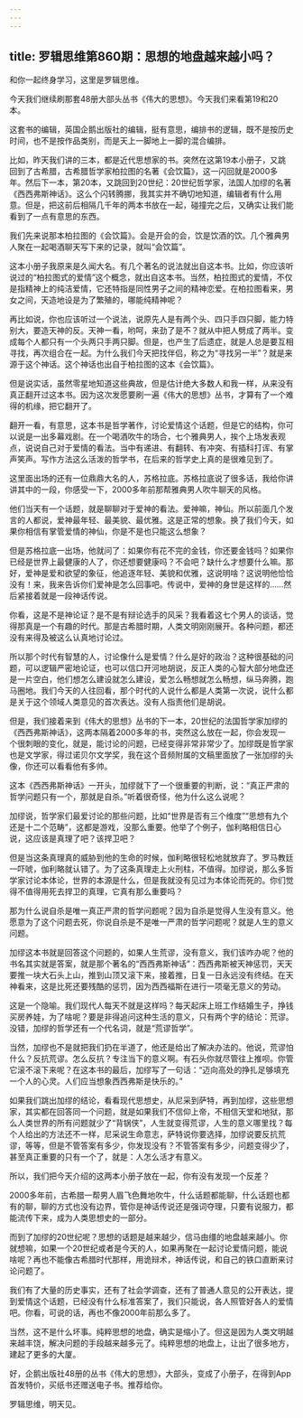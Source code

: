 ```yaml
---
---
---
```

title: 罗辑思维第860期：思想的地盘越来越小吗？
---

和你一起终身学习，这里是罗辑思维。

今天我们继续刷那套48册大部头丛书《伟大的思想》。今天我们来看第19和20本。

这套书的编辑，英国企鹅出版社的编辑，挺有意思，编排书的逻辑，既不是按历史时间，也不是按作品类别，而是天上一脚地上一脚的混合编排。

比如，昨天我们讲的三本，都是近代思想家的书。突然在这第19本小册子，又跳回到了古希腊，古希腊哲学家柏拉图的名著《会饮篇》，这一闪回就是2000多年。然后下一本，第20本，又跳回到20世纪：20世纪哲学家，法国人加缪的名著《西西弗斯神话》。这么个闪转腾挪，我其实并不确切地知道，编辑者有什么用意。但是，把这前后相隔几千年的两本书放在一起，碰撞完之后，又确实让我们能看到了一点有意思的东西。

我们先来说那本柏拉图的《会饮篇》。会是开会的会，饮是饮酒的饮。几个雅典男人聚在一起喝酒聊天写下来的记录，就叫“会饮篇”。

这本小册子我原来是久闻大名。有几个著名的说法就出自这本书。比如，你应该听说过的“柏拉图式的爱情”这个概念，就出自这本书。当然，柏拉图式的爱情，不仅是指精神上的纯洁爱情，它还特指是同性男子之间的精神恋爱。在柏拉图看来，男女之间，天造地设是为了繁殖的，哪能纯精神呢？

再比如说，你也应该听过一个说法，说原先人是有两个头、四只手四只脚，能力特别大，要造天神的反。天神一看，哟呵，来劲了是不？就从中把人劈成了两半。变成每个人都只有一个头两只手两只脚。但是，也产生了后遗症，就是人总是要互相寻找，再次组合在一起。为什么我们今天把找伴侣，称之为“寻找另一半”？就是来源于这个神话。这个神话也出自于柏拉图的这本《会饮篇》。

但是说实话，虽然零星地知道这些典故，但是估计绝大多数人和我一样，从来没有真正翻开过这本书。因为这次发愿要刷一遍《伟大的思想》丛书，才算有了一个难得的机缘，把它翻开了。

翻开一看，有意思，这本书是哲学著作，讨论爱情这个话题，但是它的结构，你可以说是一出多幕戏剧。在一个喝酒吹牛的场合，七个雅典男人，挨个上场发表观点，说说自己对于爱情的看法。当中有递进、有翻转、有冲突、有插科打诨、有掌声笑声。写作方法这么活泼的哲学书，在后来的哲学史上真的是很难见到了。

这里面出场的还有一位鼎鼎大名的人，苏格拉底。苏格拉底说了很多话，我给你讲讲其中的一段，你感受一下，2000多年前那帮雅典男人吹牛聊天的风格。

他们当天有一个话题，就是聊聊对于爱神的看法。爱神嘛，神仙。所以前面几个发言的人都说，爱神最年轻、最美貌、最优雅。这是正常的想象。换了我们今天，如果你相信有掌管爱情的神仙，你是不是也只能这么想象？

但是苏格拉底一出场，他就问了：如果你有花不完的金钱，你还要金钱吗？如果你已经是世界上最健康的人了，你还想要健康吗？不会吧？缺什么才想要什么嘛。那好，爱神是爱和欲望的象征，他追逐年轻、美貌和优雅，这说明啥？这说明他恰恰没有！来，我来告诉你们爱神是怎么回事吧。传说中，爱神的身世是这样的……然后紧接着就是一段神话传说。

你看，这是不是神论证？是不是有辩论选手的风采？我看着这七个男人的谈话，觉得那真是一个有趣的时代。那是古希腊时期，人类文明刚刚展开。各种问题，都还没有来得及被这么认真地讨论过。

所以那个时代有智慧的人，讨论像什么是爱情？什么是好的政治？这种很基础的问题，可以逻辑严密地论证，也可以信口开河地胡说，反正人类的心智大部分地盘还是一片空白，他们想怎么建设就怎么建设，爱怎么畅想就怎么畅想，纵马奔腾，跑马圈地。我们今天的人往回看，那个时代的人说什么都是人类第一次说，说什么都是关于这个领域人类意见的首次表达。没有人指责他们是胡说。

但是，我们接着来到《伟大的思想》丛书的下一本，20世纪的法国哲学家加缪的《西西弗斯神话》，这两本隔着2000多年的书，突然这么放在一起，你会发现一个很刺眼的变化，就是，能讨论的问题，已经变得非常非常少了。加缪既是哲学家也是文学家，得过诺贝尔文学奖，我在这个音频附属的文稿里面放了一张加缪的头像，你还可以看看他有多帅。

这本《西西弗斯神话》一开头，加缪就下了一个很重要的判断，说：“真正严肃的哲学问题只有一个，那就是自杀。”听着很奇怪，他为什么这么说呢？

加缪说，哲学家们最爱讨论的那些问题，比如“世界是否有三个维度”“思想有九个还是十二个范畴”，这都是游戏，没那么重要。他举了个例子，伽利略相信日心说，这应该是真理了吧？该捍卫吧？

但是当这条真理真的威胁到他的生命的时候，伽利略很轻松地就放弃了。罗马教廷一吓唬，伽利略就认错了。为了这条真理走上火刑柱，不值得。加缪说，那么多哲学家讨论本体论，世界的本源是什么，但是我就没有见过为本体论而死的。你们觉得不值得用死去捍卫的真理，它真有那么重要吗？

那为什么说自杀是唯一真正严肃的哲学问题呢？因为自杀是觉得人生没有意义。他愿意为了这个问题去死，你说自杀是不是唯一严肃的哲学问题呢？就是人生的意义问题。

加缪这本书就是回答这个问题的，如果人生荒谬，没有意义，我们该咋办呢？他的书名其实就是答案，就是那个著名的“西西弗斯神话”：西西弗斯被天神惩罚，天天要推一块大石头上山，推到山顶又滚下来，接着推，日复一日永远没有终结。在天神看来，这是比死还要残酷的惩罚，因为西西福斯在进行一项毫无意义的劳动。

这是一个隐喻。我们现代人每天不就是这样吗？每天起床上班工作结婚生子，挣钱买房养娃，为了啥呢？要是非得追问这种生活的意义，只有两个字的结论：荒谬。没错，加缪的哲学还有一个代名词，就是“荒谬哲学”。

当然，加缪也不是就把我们扔在半道了，他还是给出了解决办法的。他说，荒谬怕什么？反抗荒谬。怎么反抗？专注当下的意义啊。有石头你就尽管往上推呗。你管它滚不滚下来呢？在这本书的最后，加缪写了一句话：“迈向高处的挣扎足够填充一个人的心灵。人们应当想象西西弗斯是快乐的。”

如果我们跳出加缪的结论，看看现代思想史，从尼采到萨特，再到加缪，这些思想家，其实都在回答同一个问题，就是如果我们不信仰上帝，不相信天堂和地狱，那么人类世界的所有问题就少了“背锅侠”，人生就变得荒谬，人生的意义哪里找？每个人给出的方法还不一样，尼采说生命意志，萨特说你要选择，加缪说要反抗荒谬，等等，但是不管答案有多少，你发现没有？不管答案有多少，问题变得少了，甚至真正重要的只有一个了，就是：人怎么活才有意义。

所以，我们把今天介绍的这两本小册子放在一起，你有没有发现一个反差？

2000多年前，古希腊一帮男人眉飞色舞地吹牛，什么话题都能聊，什么话题也都有的聊，聊的方式也没有边界，管你是神话传说还是强词夺理，只要有说服力，都能流传下来，成为人类思想史的一部分。

而到了加缪的20世纪呢？思想的话题是越来越少，信马由缰的地盘越来越小。你就想嘛，如果一个20世纪或者是今天的人，如果再聚在一起讨论爱情问题，能说啥呢？再也不能像古希腊时代那样，用诡辩术，神话传说，和自己的铁口直断来讨论问题了。

我们有了大量的历史事实，还有了社会学调查，还有了普通人意见的公开表达，提到爱情这个话题，已经没有什么标准答案了，我们只能说，各人照管好各人的爱情吧。你看，可说的话，再也不像2000年前那么多了。

当然，这不是什么坏事。纯粹思想的地盘，确实是缩小了。但这是因为人类文明越来越丰饶，解决问题的手段越来越多元了。纯粹思想的地盘上，让出了很多地方，建起了更多的大厦。

好，企鹅出版社48册的丛书《伟大的思想》，大部头，变成了小册子，在得到App首发特价，买纸书还赠送电子书。推荐给你。

罗辑思维，明天见。

